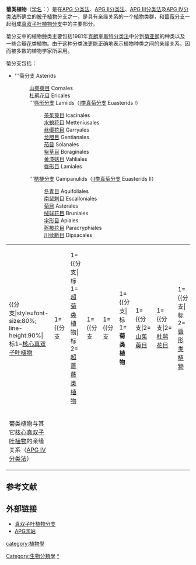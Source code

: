 {{NoteTA
|1= zh-tw:真雙子葉植物分支; zh-hk:真雙子葉植物分支; zh-sg:真双子叶植物分支; zh-cn:双子叶植物纲;
|2= zh-tw:山芹菜;zh-cn:变豆菜;
|3= zh-tw:繖形;zh-cn:伞形;
}}
{{Automatic taxobox
| taxon = Asterids
| image =Berzelia lanuginosa 2.jpg
| image_width = 250px
| image_caption =[[刻球花|刻球花]] ''Berzelia lanuginosa''（[[绒球花目|绒球花目]]）
| image2 =Starr 071024-0258 Holmskioldia sanguinea.jpg
| image2_width =250px
| image2_caption =[[冬红花|冬红花]] ''Holmskioldia sanguinea''（[[唇形目|唇形目]]）
| subdivision_ranks = [[分支|分支]]
| subdivision =
*[[山茱萸目|山茱萸目]] Cornales
*[[杜鹃花目|杜鹃花目]] Ericales
*[[唇形类植物|唇形类植物]] Lamiids
**[[茶茱萸目|茶茱萸目]] Icacinales
**[[水螅花目|水螅花目]] Metteniusales
**[[丝缨花目|丝缨花目]] Garryales
**[[龙胆目|龙胆目]] Gentianales
**[[茄目|茄目]] Solanales
**[[紫草目|紫草目]] Boraginales
**[[黄漆姑目|黄漆姑目]] Vahliales
**[[唇形目|唇形目]]Lamiales
*[[桔梗类植物|桔梗类植物]] Campanulids
**[[冬青目|冬青目]] Aquifoliales
**[[南鼠刺目|南鼠刺目]] Escalloniales
**[[菊目|菊目]] Asterales
**[[绒球花目|绒球花目]] Bruniales
**[[伞形目|伞形目]] Apiales
**[[盔被花目|盔被花目]] Paracryphiales
**[[川续断目|川续断目]] Dipsacales
}}
'''菊类植物'''（[[学名|学名]]：{{lang|la|asterids}}）是在[[APG_分类法|APG 分类法]]、[[APG_II分类法|APG II分类法]]、[[APG_III分类法|APG III分类法]]及[[APG_IV分类法|APG IV分类法]]所确立的[[被子植物|被子植物]]分支之一，是具有亲缘关系的一个[[植物|植物]]类群，和[[蔷薇分支|蔷薇分支]]一起组成[[真双子叶植物分支|真双子叶植物分支]]中的主要部分。{{r|APG}}{{r|APG2}}{{r|APG3}}{{r|APG4}}

菊分支中的植物[[种|种]]类主要包括1981年[[克朗奎斯特分类法|克朗奎斯特分类法]]中分到[[菊亚纲|菊亚纲]]的种类以及一些合瓣[[花|花]]类植物。由于这种分类法更能正确地表示植物种类之间的亲缘关系，因而被多数的植物学家所采用。

菊分支包括：{{r|APG4}}{{r|APG3科属}}
*'''菊分支 Asterids
*:[[山茱萸目|山茱萸目]] Cornales
*:[[杜鹃花目|杜鹃花目]] Ericales
*:'''[[唇形分支|唇形分支]] Lamiids（[[I类真菊分支|I类真菊分支]] Euasterids I）
*::[[茶茱萸目|茶茱萸目]] Icacinales
*::[[水螅花目|水螅花目]] Metteniusales
*::[[丝缨花目|丝缨花目]] Garryales
*::[[龙胆目|龙胆目]] Gentianales
*::[[茄目|茄目]] Solanales
*::[[紫草目|紫草目]] Boraginales
*::[[黄漆姑目|黄漆姑目]] Vahliales
*::[[唇形目|唇形目]] Lamiales
*:'''[[桔梗分支|桔梗分支]] Campanulids（[[II类真菊分支|II类真菊分支]] Euasterids II）
*::[[冬青目|冬青目]] Aquifoliales
*::[[南鼠刺目|南鼠刺目]] Escalloniales
*::[[菊目|菊目]] Asterales
*::[[绒球花目|绒球花目]] Bruniales
*::[[伞形目|伞形目]] Apiales
*::[[盔被花目|盔被花目]] Paracryphiales
*::[[川续断目|川续断目]] Dipsacales

{| align="center" style="text-align:left; padding:2.5px; background:#eef"
|-
|{{分支|style=font-size:80%; line-height:90%|标1=[[核心真双子叶植物|核心真双子叶植物]]
|1={{分支
|1={{分支|标1=[[超菊类植物|超菊类植物]]|标2=[[超蔷薇类植物|超蔷薇类植物]]
|1={{分支
|1={{分支
|1={{分支|标1='''菊类植物'''
|1={{分支|2=[[山茱萸目|山茱萸目]]
|1={{分支|2=[[杜鹃花目|杜鹃花目]]
|1={{分支|标2=[[唇形类植物|唇形类植物]]
|2={{分支|2=[[茶茱萸目|茶茱萸目]]
|1={{分支|2=[[水螅花目|水螅花目]]
|1={{分支|2=[[丝缨花目|丝缨花目]]
|1={{分支|1=[[紫草目|紫草目]]|2=[[龙胆目|龙胆目]]|3=[[唇形目|唇形目]]|4=[[茄目|茄目]]|5=[[黄漆姑目|黄漆姑目]]}}}}}}}}
|标1=[[桔梗类植物|桔梗类植物]]
|1={{分支|2=[[冬青目|冬青目]]
|1={{分支|3=[[南鼠刺目|南鼠刺目]]|2=[[菊目|菊目]]
|1={{分支|2=[[绒球花目|绒球花目]]
|1={{分支|2=[[伞形目|伞形目]]
|1={{分支|[[川续断目|川续断目]]|[[盔被花目|盔被花目]]}}}}}}}}}}}}}}}}
|2=[[石竹目|石竹目]]}}
|2=[[檀香目|檀香目]]}}
|2=[[红珊藤目|红珊藤目]]}}
|2={{分支|[[蔷薇类植物|蔷薇类植物]]|[[虎耳草目|虎耳草目]]}}
|3=[[五桠果目|五桠果目]]}}
|2=[[大叶草目|大叶草目]]}}}}
|-style="font-size:90%;"
|菊类植物与其它[[核心真双子叶植物|核心真双子叶植物]]的亲缘关系（[[APG_IV分类法|APG IV分类法]]）{{r|APG4}}
|}

==参考文献==
{{reflist|refs=
<ref name="APG">{{Cite journal |last=Angiosperm Phylogeny Group |year=1998 |title=An ordinal classification for the families of flowering plants |journal=Annals of the Missouri Botanical Garden |volume=85 |issue=4 |pages=531–553 |url=https://www.jstor.org/stable/2992015 |jstor=2992015}}</ref>
<ref name="APG2">{{Cite journal |last=Angiosperm Phylogeny Group |year=2003 |title=An update of the Angiosperm Phylogeny Group classification for the orders and families of flowering plants: APG II |journal=Botanical Journal of the Linnean Society |volume=141 |issue=4 |pages=399–436 |url=http://onlinelibrary.wiley.com/doi/10.1046/j.1095-8339.2003.t01-1-00158.x/abstract |doi=10.1046/j.1095-8339.2003.t01-1-00158.x}}</ref>
<ref name="APG3">{{Cite journal |last=Angiosperm Phylogeny Group |year=2009 |title=An update of the Angiosperm Phylogeny Group classification for the orders and families of flowering plants: APG III |journal=Botanical Journal of the Linnean Society |volume=161 |issue=2 |pages=105–121 |url=http://onlinelibrary.wiley.com/doi/10.1111/j.1095-8339.2009.00996.x/abstract |doi=10.1111/j.1095-8339.2009.00996.x }}</ref>
<ref name="APG4">{{Cite journal |last=Angiosperm Phylogeny Group |year=2016 |title=An update of the Angiosperm Phylogeny Group classification for the orders and families of flowering plants: APG IV |journal=Botanical Journal of the Linnean Society |volume=181 |issue=1 |pages=1–20 |url=http://onlinelibrary.wiley.com/doi/10.1111/boj.12385/abstract |doi=10.1111/boj.12385 }}</ref>
<ref name="APG3科属">{{Cite journal |last=刘冰, 叶建飞, 刘夙, 汪远, 杨永, 赖阳均, 曾刚, 林秦文 |year=2016 |title=中国被子植物科属概览: 依据APG III系统 |journal=生物多样性 |volume=23 |issue=2 |pages=225-231 |url=http://www.biodiversity-science.net/CN/abstract/abstract9992.shtml |doi=10.17520/biods.2015052 |deadurl=yes |archiveurl=https://web.archive.org/web/20150505064115/http://www.biodiversity-science.net/CN/abstract/abstract9992.shtml |archivedate=2015-05-05 }}</ref>
}}

== 外部链接 ==
{{commonscat|asterids}}
*[http://www.mobot.org/MOBOT/Research/APweb/orders/ranunculalesweb.htm#Eudicots 真双子叶植物分支]
*[http://www.mobot.org/MOBOT/research/APweb APG网站]

{{Taxonbar}}

[[Category:生物分類學|Category:生物分類學]]
[[category:植物學|category:植物學]]
[[Category:菊类植物|*]]